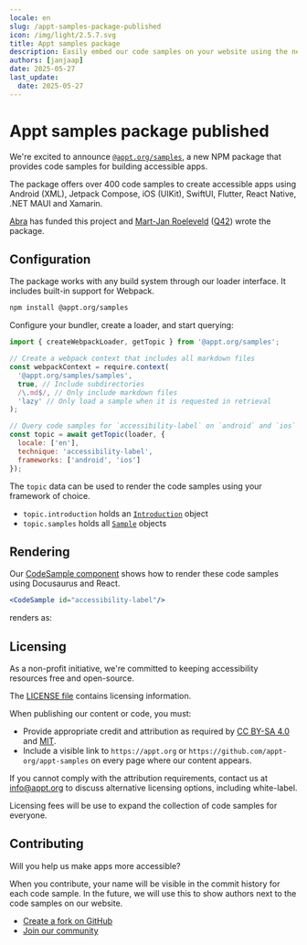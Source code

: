 ```yaml
---
locale: en
slug: /appt-samples-package-published
icon: /img/light/2.5.7.svg
title: Appt samples package
description: Easily embed our code samples on your website using the new Appt samples package.
authors: [janjaap]
date: 2025-05-27
last_update:
  date: 2025-05-27
---
```


# Appt samples package published

We're excited to announce [`@appt.org/samples`](https://www.npmjs.com/package/@appt.org/samples), a new NPM package that provides code samples for building accessible apps.

The package offers over 400 code samples to create accessible apps using Android (XML), Jetpack Compose, iOS (UIKit), SwiftUI, Flutter, React Native, .NET MAUI and Xamarin.

[Abra](/en/partners/abra) has funded this project and [Mart-Jan Roeleveld](https://www.linkedin.com/in/mart-jan/) ([Q42](/en/partners/q42)) wrote the package.

## Configuration

The package works with any build system through our loader interface. It includes built-in support for Webpack.

```bash
npm install @appt.org/samples
```

Configure your bundler, create a loader, and start querying:

```javascript
import { createWebpackLoader, getTopic } from '@appt.org/samples';

// Create a webpack context that includes all markdown files
const webpackContext = require.context(
  '@appt.org/samples/samples',
  true, // Include subdirectories
  /\.md$/, // Only include markdown files
  'lazy' // Only load a sample when it is requested in retrieval
);

// Query code samples for `accessibility-label` on `android` and `ios`
const topic = await getTopic(loader, {
  locale: ['en'],
  technique: 'accessibility-label',
  frameworks: ['android', 'ios']
});
```

The `topic` data can be used to render the code samples using your framework of choice.

- `topic.introduction` holds an [`Introduction`](https://github.com/appt-org/appt-samples/blob/f974778ddf9156c1a0d1b96a69702b3aae18d41b/lib/src/types.ts#L9) object
- `topic.samples` holds all [`Sample`](https://github.com/appt-org/appt-samples/blob/f974778ddf9156c1a0d1b96a69702b3aae18d41b/lib/src/types.ts#L11) objects

## Rendering

Our [CodeSample component](https://github.com/appt-org/appt-website/blob/a6a696786d31bb06d23d7f300a4668b7fc02454a/src/components/CodeSample/index.tsx) shows how to render these code samples using Docusaurus and React.

```jsx
<CodeSample id="accessibility-label"/>
```

renders as:

> <CodeSample id="accessibility-label"/>

## Licensing

As a non-profit initiative, we're committed to keeping accessibility resources free and open-source.

The [LICENSE file](https://github.com/appt-org/appt-samples/blob/HEAD/LICENSE) contains licensing information.

When publishing our content or code, you must:

- Provide appropriate credit and attribution as required by [CC BY-SA 4.0](https://creativecommons.org/licenses/by-sa/4.0/) and [MIT](https://opensource.org/licenses/MIT).
- Include a visible link to `https://appt.org` or `https://github.com/appt-org/appt-samples` on every page where our content appears.

If you cannot comply with the attribution requirements, contact us at [info@appt.org](mailto:info@appt.org) to discuss alternative licensing options, including white-label.

Licensing fees will be use to expand the collection of code samples for everyone.

## Contributing

Will you help us make apps more accessible?

When you contribute, your name will be visible in the commit history for each code sample. In the future, we will use this to show authors next to the code samples on our website.

- [Create a fork on GitHub](https://github.com/appt-org/appt-samples/fork)
- [Join our community](https://appt.li/slack)
